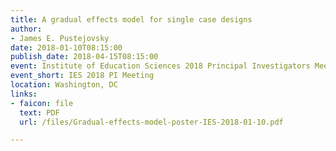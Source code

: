 ```yaml
---
title: A gradual effects model for single case designs
author:
- James E. Pustejovsky
date: 2018-01-10T08:15:00
publish_date: 2018-04-15T08:15:00
event: Institute of Education Sciences 2018 Principal Investigators Meeting
event_short: IES 2018 PI Meeting
location: Washington, DC
links:
- faicon: file
  text: PDF
  url: /files/Gradual-effects-model-poster-IES-2018-01-10.pdf

---
```




